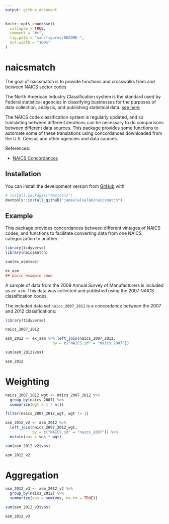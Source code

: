 ```yaml
---
output: github_document
---
```


<!-- README.md is generated from README.Rmd. Please edit that file -->

```r
knitr::opts_chunk$set(
  collapse = TRUE,
  comment = "#>",
  fig.path = "man/figures/README-",
  out.width = "100%"
)
```
# naicsmatch

<!-- badges: start -->
<!-- badges: end -->

The goal of naicsmatch is to provide functions and crosswalks from and between NAICS sector codes

The North American Industry Classification system is the standard used by Federal statistical agencies in classifying businesses for the purposes of data collection, analysis, and publishing statistical data. [see here](https://www.census.gov/eos/www/naics/index.html)

The NAICS code classification system is regularly updated, and so translating between different iterations can be necessary to do comparisons between different data sources. This package provides some functions to automate some of these translations using concordances downloaded from the U.S. Census and other agencies and data sources.

References:

* [NAICS Concordances](https://www.census.gov/eos/www/naics/concordances/concordances.html)


## Installation

You can install the development version from [GitHub](https://github.com/) with:

``` r
# install.packages("devtools")
devtools::install_github("jameelalsalam/naicsmatch")
```
## Example

This package provides concordances between different vintages of NAICS codes, and functions to facilitate converting data from one NAICS categorization to another.

```r
library(tidyverse)
library(naicsmatch)

sum(ex_asm$vos)

ex_asm
## basic example code
```

A sample of data from the 2009 Annual Survey of Manufacturers is included as `ex_asm`. This data was collected and published using the 2007 NAICS classification codes.

The included data set `naics_2007_2012` is a concordance between the 2007 and 2012 classifications:

```r

library(tidyverse)

naics_2007_2012

```


```r
asm_2012 <- ex_asm %>% left_join(naics_2007_2012, 
                     by = c("NAICS.id" = "naics_2007"))

sum(asm_2012$vos)

asm_2012
```


# Weighting

```r
naics_2007_2012_wgt <- naics_2007_2012 %>%
  group_by(naics_2007) %>%
  summarize(wgt = 1 / n())

filter(naics_2007_2012_wgt, wgt != 1)
```


```r
asm_2012_v2 <- asm_2012 %>%
  left_join(naics_2007_2012_wgt, 
            by = c("NAICS.id" = "naics_2007")) %>%
  mutate(vos = vos * wgt)

sum(asm_2012_v2$vos)

asm_2012_v2
```

# Aggregation

```r

asm_2012_v3 <- asm_2012_v2 %>%
  group_by(naics_2012) %>%
  summarize(vos = sum(vos, na.rm = TRUE))

sum(asm_2012_v3$vos)

asm_2012_v3
```



